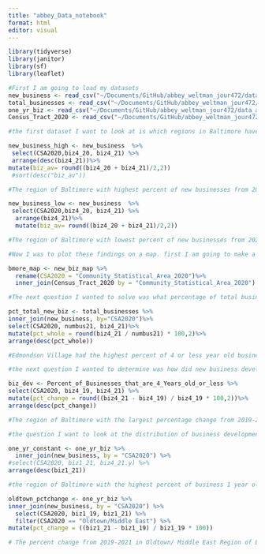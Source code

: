 ```yaml
---
title: "abbey_Data_notebook"
format: html
editor: visual
---
```


```r
library(tidyverse)
library(janitor)
library(sf)
library(leaflet)
```


```r
#First I am going to load my datasets 
new_business <- read_csv("~/Documents/GitHub/abbey_weltman_jour472/data_analysis/Percent_of_Businesses_that_are_4_Years_old_or_less.csv")
total_businesses <- read_csv("~/Documents/GitHub/abbey_weltman_jour472/data_analysis/Total_Number_of_Businesses.csv")
one_yr_biz <- read_csv("~/Documents/GitHub/abbey_weltman_jour472/data_analysis/Percent_of_Businesses_that_are_1_Year_old_or_less (1).csv")
Census_Tract_2020 <- read_csv("~/Documents/GitHub/abbey_weltman_jour472/data_analysis/Census_Tract_(2020)_to_Community_Statistical_Area_(2020).csv")

```
```r
#the first dataset I want to look at is which regions in Baltimore have the most buisness under 4 years old. I am going to use the average of two most recent years. 

new_business_high <- new_business  %>%
 select(CSA2020,biz4_20, biz4_21) %>%
 arrange(desc(biz4_21))%>%
mutate(biz_av= round((biz4_20 + biz4_21)/2,2)) 
 #sort(desc("biz_av"))

#The region of Baltimore with highest percent of new businesses from 2021 was Oldtown/Middle East. 

new_business_low <- new_business  %>%
 select(CSA2020,biz4_20, biz4_21) %>%
  arrange(biz4_21)%>%
  mutate(biz_av= round((biz4_20 + biz4_21)/2,2)) 

#The region of Baltimore with lowest percent of new businesses from 2021 was Westport/Mount Winans/Lakeland 

```


```r
#Now I was to plot these findings on a map. first I am going to make a dataset. That we can apply to the map with the parameters of the regions. 

bmore_map <- new_biz_map %>%
  rename(CSA2020 = "Community_Statistical_Area_2020")%>%
  inner_join(Census_Tract_2020 by = "Community_Statistical_Area_2020")

```

```r
#The next question I wanted to solve was what percentage of total businesses in a region of Baltimore are under 4 Years old. To determine this I will combine the total business table with the businessmen under 4 years old table to compare the percents of many business in the area are relatively new. 

pct_total_new_biz <- total_businesses %>%
inner_join(new_business, by="CSA2020")%>%
select(CSA2020, numbus21, biz4_21)%>%
mutate(pct_whole = round(biz4_21 / numbus21) * 100,2)%>%
arrange(desc(pct_whole))

#Edmondson Village had the highest percent of 4 or less year old businesses out of the regions total amount of businesses. The percent of new businesses out of the total is about 55.5% 

```

```r
#the next question I wanted to determine was how did new business development grow from 2019-2021. I will determine this by comparing the values of new business under 4 years old for the past three years and then determine the percent change. then I can filter to see which 10 regions had the highest change in percentage points. 

biz_dev <- Percent_of_Businesses_that_are_4_Years_old_or_less %>%
select(CSA2020, biz4_19, biz4_21) %>%
mutate(pct_change = round((biz4_21 - biz4_19) / biz4_19 * 100,2))%>%
arrange(desc(pct_change))

#The region of Baltimore with the largest percentage change from 2019-2021 in business development is Dickeyville/Franklintown with a percent change of 112%. 

```

```r
#the question I want to look at the distribution of business development in Baltimore on a map visual. To do this I am going to select the top 10 regions of Baltimore that had the highest percent of business under 4 years old and plot them on a map. 

one_yr_constant <- one_yr_biz %>%
  inner_join(new_business, by = "CSA2020") %>%
#select(CSA2020, biz1_21, biz4_21.y) %>%
arrange(desc(biz1_21))

#the region of Baltimore with the highest percent of business 1 year old or less is  Oldtown/Middle East this is consistent with what I saw in the the 4 years or less data. So there are consistently experiencing rapid business development over the past 4 years so now I want to see the percent change of just Oldtown/Middle East in the past couple years. 

oldtown_pctchange <- one_yr_biz %>%
inner_join(new_business, by = "CSA2020") %>%
  select(CSA2020, biz1_19, biz1_21) %>%
  filter(CSA2020 == "Oldtown/Middle East") %>%
mutate(pct_change = ((biz1_21 - biz1_19) / biz1_19 * 100))

# The percent change from 2019-2021 in Oldtown/ Middle East Region of Baltimore was -56%. This likely due to the pandemic. 

```

